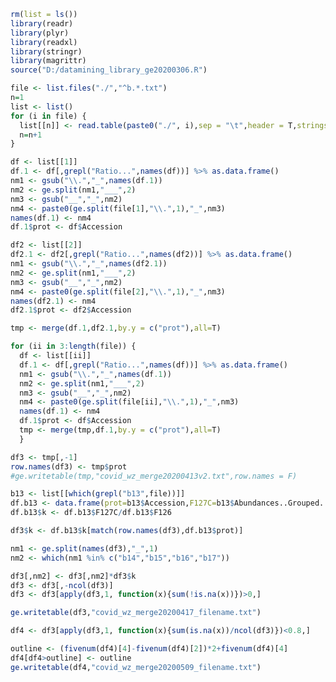 

```{r}
rm(list = ls())
library(readr)
library(plyr)
library(readxl)
library(stringr)
library(magrittr)
source("D:/datamining_library_ge20200306.R")

file <- list.files("./","^b.*.txt")
n=1
list <- list()
for (i in file) {
  list[[n]] <- read.table(paste0("./", i),sep = "\t",header = T,stringsAsFactors = F)
  n=n+1
}

df <- list[[1]]
df.1 <- df[,grepl("Ratio...",names(df))] %>% as.data.frame()
nm1 <- gsub("\\.","_",names(df.1))
nm2 <- ge.split(nm1,"___",2)
nm3 <- gsub("__","_",nm2)
nm4 <- paste0(ge.split(file[1],"\\.",1),"_",nm3)
names(df.1) <- nm4
df.1$prot <- df$Accession

df2 <- list[[2]]
df2.1 <- df2[,grepl("Ratio...",names(df2))] %>% as.data.frame()
nm1 <- gsub("\\.","_",names(df2.1))
nm2 <- ge.split(nm1,"___",2)
nm3 <- gsub("__","_",nm2)
nm4 <- paste0(ge.split(file[2],"\\.",1),"_",nm3)
names(df2.1) <- nm4
df2.1$prot <- df2$Accession

tmp <- merge(df.1,df2.1,by.y = c("prot"),all=T)

for (ii in 3:length(file)) {
  df <- list[[ii]]
  df.1 <- df[,grepl("Ratio...",names(df))] %>% as.data.frame()
  nm1 <- gsub("\\.","_",names(df.1))
  nm2 <- ge.split(nm1,"___",2)
  nm3 <- gsub("__","_",nm2)
  nm4 <- paste0(ge.split(file[ii],"\\.",1),"_",nm3)
  names(df.1) <- nm4
  df.1$prot <- df$Accession
  tmp <- merge(tmp,df.1,by.y = c("prot"),all=T)
  }

df3 <- tmp[,-1]
row.names(df3) <- tmp$prot
#ge.writetable(tmp,"covid_wz_merge20200413v2.txt",row.names = F)

b13 <- list[[which(grepl("b13",file))]]
df.b13 <- data.frame(prot=b13$Accession,F127C=b13$Abundances..Grouped...F1..127C, F126=b13$Abundances..Grouped...F1..126)
df.b13$k <- df.b13$F127C/df.b13$F126

df3$k <- df.b13$k[match(row.names(df3),df.b13$prot)]

nm1 <- ge.split(names(df3),"_",1)
nm2 <- which(nm1 %in% c("b14","b15","b16","b17"))

df3[,nm2] <- df3[,nm2]*df3$k
df3 <- df3[,-ncol(df3)]
df3 <- df3[apply(df3,1, function(x){sum(!is.na(x))})>0,]

ge.writetable(df3,"covid_wz_merge20200417_filename.txt")

df4 <- df3[apply(df3,1, function(x){sum(is.na(x))/ncol(df3)})<0.8,]

outline <- (fivenum(df4)[4]-fivenum(df4)[2])*2+fivenum(df4)[4]
df4[df4>outline] <- outline
ge.writetable(df4,"covid_wz_merge20200509_filename.txt")
```

